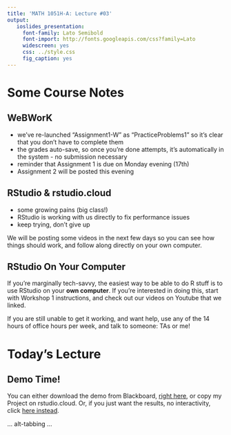 ```yaml
---
title: 'MATH 1051H-A: Lecture #03'
output:
   ioslides_presentation:
     font-family: Lato Semibold
     font-import: http://fonts.googleapis.com/css?family=Lato
     widescreen: yes
     css: ../style.css
     fig_caption: yes
---
```

<style>
citation {
  font-size: 4px;
}
</style>

<!-- Intro to course, get them started with rstudio.cloud -->

# Some Course Notes

## WeBWorK

* we've re-launched "Assignment1-W" as "PracticeProblems1" so it's clear that you don't have to complete them
* the grades auto-save, so once you're done attempts, it's automatically in the system - no submission necessary
* reminder that Assignment 1 is due on Monday evening (17th)
* Assignment 2 will be posted this evening

## RStudio & rstudio.cloud

* some growing pains (big class!)
* RStudio is working with us directly to fix performance issues
* keep trying, don't give up

We will be posting some videos in the next few days so you can see how things should work, and follow along directly on your own computer.

## RStudio On Your Computer

If you're marginally tech-savvy, the easiest way to be able to do R stuff is to use RStudio on your **own computer**. If you're interested in doing this, start with Workshop 1 instructions, and check out our videos on Youtube that we linked.

If you are still unable to get it working, and want help, use any of the 14 hours of office hours per week, and talk to someone: TAs or me!

# Today's Lecture

## Demo Time!

You can either download the demo from Blackboard, <a href="Lecture03_Demo.Rmd">right here</a>, or copy my Project on rstudio.cloud. Or, if you just want the results, no interactivity, click <a href="Lecture03_Demo.pdf">here instead</a>.

... alt-tabbing ...